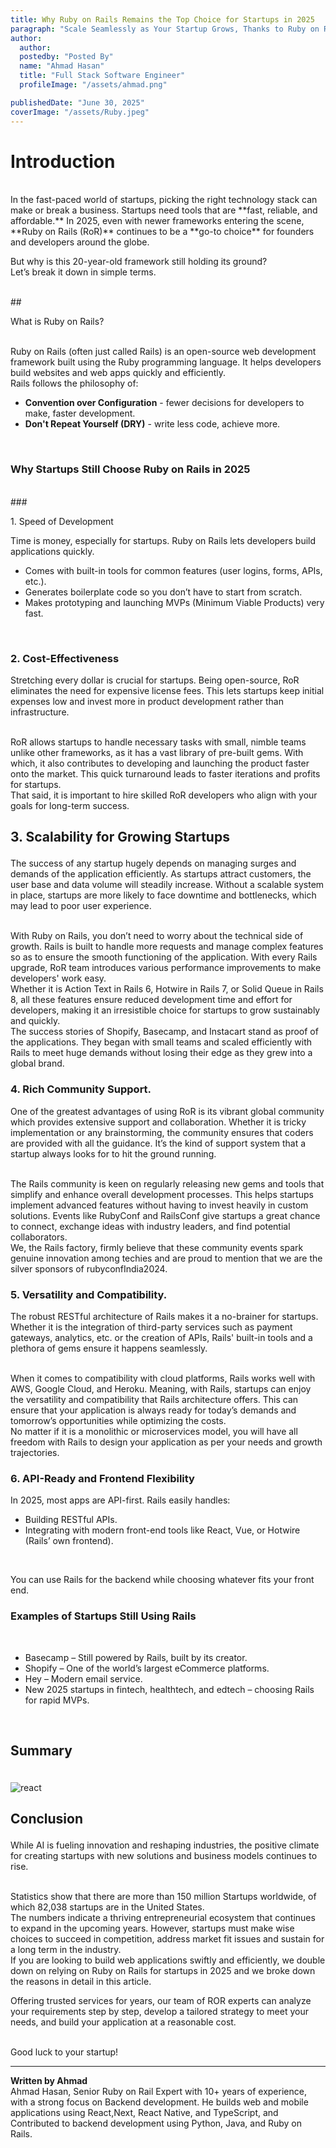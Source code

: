 ```yaml
---
title: Why Ruby on Rails Remains the Top Choice for Startups in 2025
paragraph: "Scale Seamlessly as Your Startup Grows, Thanks to Ruby on Rails’ Proven Architecture and Performance Optimization"
author:
  author:
  postedby: "Posted By"
  name: "Ahmad Hasan"
  title: "Full Stack Software Engineer"
  profileImage: "/assets/ahmad.png"

publishedDate: "June 30, 2025"
coverImage: "/assets/Ruby.jpeg"
---
```

<h1 className="font-bold text-2xl text-gray-500">Introduction</h1>
<br/>
In the fast-paced world of startups, picking the right technology stack can make or break a business. Startups need tools that are **fast, reliable, and affordable.** In 2025, even with newer frameworks entering the scene, **Ruby on Rails (RoR)** continues to be a **go-to choice** for founders and developers around the globe.
<br />

But why is this 20-year-old framework still holding its ground?<br/>
Let’s break it down in simple terms.

<br />
## <p className="font-bold text-2xl text-gray-500">What is Ruby on Rails?</p>
<br />
Ruby on Rails (often just called Rails) is an open-source web development framework built using the Ruby programming language. It helps developers build websites and web apps quickly and efficiently.
<br />
Rails follows the philosophy of:
<br/>
<ul className="list-disc pl-8">
  <li><strong>Convention over Configuration</strong> - fewer decisions for developers to make, faster development.</li>
  <li><strong>Don't Repeat Yourself (DRY)</strong> - write less code, achieve more.</li>
</ul>
<br />

### <p className="font-bold text-2xl text-gray-500">Why Startups Still Choose Ruby on Rails in 2025</p>
<br/>
### <p className="font-bold text-xl text-gray-500">1. Speed of Development</p>

Time is money, especially for startups. Ruby on Rails lets developers build applications quickly.
<ul className="list-disc pl-8">
  <li>Comes with built-in tools for common features (user logins, forms, APIs, etc.).</li>
    <li>Generates boilerplate code so you don’t have to start from scratch.</li>
  <li>Makes prototyping and launching MVPs (Minimum Viable Products) very fast.</li>
</ul>
<br/>

### <p className="font-bold text-xl text-gray-500">2. Cost-Effectiveness</p>

Stretching every dollar is crucial for startups. Being open-source, RoR eliminates the need for expensive license fees. This lets startups keep initial expenses low and invest more in product development rather than infrastructure.

<br />
RoR allows startups to handle necessary tasks with small, nimble teams unlike other
frameworks, as it has a vast library of pre-built gems. With which, it also contributes
to developing and launching the product faster onto the market. This quick turnaround
leads to faster iterations and profits for startups.
<br />
That said, it is important to hire skilled RoR developers who align with your goals
for long-term success.
<br />

## <p className="font-bold text-xl text-gray-500">3. Scalability for Growing Startups</p>

The success of any startup hugely depends on managing surges and demands of the application efficiently. As startups attract customers, the user base and data volume will steadily increase. Without a scalable system in place, startups are more likely to face downtime and bottlenecks, which may lead to poor user experience.

<br />
With Ruby on Rails, you don’t need to worry about the technical side of growth. Rails
is built to handle more requests and manage complex features so as to ensure the
smooth functioning of the application. With every Rails upgrade, RoR team introduces
various performance improvements to make developers' work easy.
<br />
Whether it is Action Text in Rails 6, Hotwire in Rails 7, or Solid Queue in Rails
8, all these features ensure reduced development time and effort for developers,
making it an irresistible choice for startups to grow sustainably and quickly.
<br />
The success stories of Shopify, Basecamp, and Instacart stand as proof of the applications.
They began with small teams and scaled efficiently with Rails to meet huge demands
without losing their edge as they grew into a global brand.
<br />

### <p className="font-bold text-xl text-gray-500">4. Rich Community Support.</p>

One of the greatest advantages of using RoR is its vibrant global community which provides extensive support and collaboration. Whether it is tricky implementation or any brainstorming, the community ensures that coders are provided with all the guidance. It’s the kind of support system that a startup always looks for to hit the ground running.

<br />
The Rails community is keen on regularly releasing new gems and tools that simplify
and enhance overall development processes. This helps startups implement advanced
features without having to invest heavily in custom solutions. Events like RubyConf
and RailsConf give startups a great chance to connect, exchange ideas with industry
leaders, and find potential collaborators.
<br />
We, the Rails factory, firmly believe that these community events spark genuine innovation
among techies and are proud to mention that we are the silver sponsors of rubyconfIndia2024.
<br />

### <p className="font-bold text-xl text-gray-500">5. Versatility and Compatibility.</p>

The robust RESTful architecture of Rails makes it a no-brainer for startups. Whether it is the integration of third-party services such as payment gateways, analytics, etc. or the creation of APIs, Rails' built-in tools and a plethora of gems ensure it happens seamlessly.

<br />
When it comes to compatibility with cloud platforms, Rails works well with AWS, Google
Cloud, and Heroku. Meaning, with Rails, startups can enjoy the versatility and compatibility
that Rails architecture offers. This can ensure that your application is always ready
for today’s demands and tomorrow’s opportunities while optimizing the costs.
<br />
No matter if it is a monolithic or microservices model, you will have all freedom
with Rails to design your application as per your needs and growth trajectories.
<br />

### <p className="font-bold text xl text-gray-500">6. API-Ready and Frontend Flexibility</p>

In 2025, most apps are API-first. Rails easily handles:
<br />
<ul className="list-disc pl-8">
 <li>Building RESTful APIs.</li>
  <li>Integrating with modern front-end tools like React, Vue, or Hotwire (Rails’ own frontend).</li>
</ul>
<br />

You can use Rails for the backend while choosing whatever fits your front end.
<br/>

### <p className="font-bold text-2xl text-gray-500">Examples of Startups Still Using Rails</p>
<br/>
<ul className="list-disc pl-8">
 <li>Basecamp – Still powered by Rails, built by its creator.</li>
  <li>Shopify – One of the world’s largest eCommerce platforms.</li>
 <li>Hey – Modern email service.</li>
 <li>New 2025 startups in fintech, healthtech, and edtech – choosing Rails for rapid MVPs.</li>
</ul>
<br/>

## <p className="font-bold text-2xl text-gray-500">Summary</p>
<br />
  <img
    src= "/assets/ruby1.png"
    className="rounded-lg md:max-w-4xl mx-auto"
    alt="react"
  />
<br />

## <p className="font-bold text-2xl text-gray-500">Conclusion</p>

While AI is fueling innovation and reshaping industries, the positive climate for creating startups with new solutions and business models continues to rise.

<br />
Statistics show that there are more than 150 million Startups worldwide, of which
82,038 startups are in the United States.
<br />
The numbers indicate a thriving entrepreneurial ecosystem that continues to expand
in the upcoming years. However, startups must make wise choices to succeed in competition,
address market fit issues and sustain for a long term in the industry.
<br />
If you are looking to build web applications swiftly and efficiently, we double down
on relying on Ruby on Rails for startups in 2025 and we broke down the reasons in
detail in this article.

Offering trusted services for years, our team of ROR experts can analyze your requirements step by step, develop a tailored strategy to meet your needs, and build your application at a reasonable cost.

<br />
Good luck to your startup!
<br />

---

**Written by Ahmad**  
Ahmad Hasan, Senior Ruby on Rail Expert  with 10+ years of experience, with a strong focus on Backend development. He builds web and mobile applications using React,Next, React Native, and TypeScript, and Contributed to backend development using Python, Java, and Ruby on Rails.

